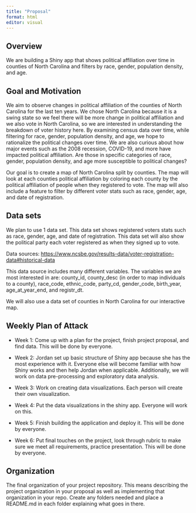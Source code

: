 ```yaml
---
title: "Proposal"
format: html
editor: visual
---
```


## Overview

We are building a Shiny app that shows political affiliation over time in counties of North Carolina and filters by race, gender, population density, and age. 

## Goal and Motivation

We aim to observe changes in political affiliation of the counties of North Carolina for the last ten years. We chose North Carolina because it is a swing state so we feel there will be more change in political affiliation and we also vote in North Carolina, so we are interested in understanding the breakdown of voter history here. By examining census data over time, while filtering for race, gender, population density, and age, we hope to rationalize the political changes over time. We are also curious about how major events such as the 2008 recession, COVID-19, and more have impacted political affiliation. Are those in specific categories of race, gender, population density, and age more susceptible to political changes? 

Our goal is to create a map of North Carolina split by counties. The map will look at each counties political affiliation by coloring each county by the political affiliation of people when they registered to vote. The map will also include a feature to filter by different voter stats such as race, gender, age, and date of registration.

## Data sets

We plan to use 1 data set. This data set shows registered voters stats such as race, gender, age, and date of registration. This data set will also show the political party each voter registered as when they signed up to vote.

Data sources: <https://www.ncsbe.gov/results-data/voter-registration-data#historical-data>

This data source includes many different variables. The variables we are most interested in are: county_id, county_desc (in order to map individuals to a county), race_code, ethnic_code, party_cd, gender_code, birth_year, age_at_year_end, and registr_dt.

We will also use a data set of counties in North Carolina for our interactive map.

## Weekly Plan of Attack

-   Week 1: Come up with a plan for the project, finish project proposal, and find data. This will be done by everyone.

-   Week 2: Jordan set up basic structure of Shiny app because she has the most experience with it. Everyone else will become familiar with how Shiny works and then help Jordan when applicable. Additionally, we will work on data pre-processing and exploratory data analysis.

-   Week 3: Work on creating data visualizations. Each person will create their own visualization. 

-   Week 4: Put the data visualizations in the shiny app. Everyone will work on this.

-   Week 5: Finish building the application and deploy it. This will be done by everyone.

-   Week 6: Put final touches on the project, look through rubric to make sure we meet all requirements, practice presentation. This will be done by everyone.

## Organization

The final organization of your project repository. This means describing the project organization in your proposal as well as implementing that organization in your repo. Create any folders needed and place a README.md in each folder explaining what goes in there.
